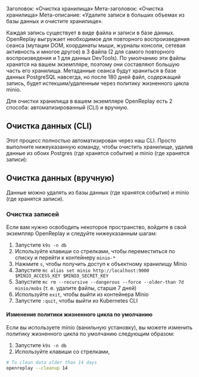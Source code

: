 Заголовок: «Очистка хранилища»
Мета-заголовок: «Очистка хранилища»
Мета-описание: «Удалите записи в больших объемах из базы данных и очистите хранилище».

Каждая запись существует в виде файла и записи в базе данных. OpenReplay выгружает необходимое для повторного воспроизведения сеанса (мутации DOM, координаты мыши, журналы консоли, сетевая активность и многое другое) в 3 файла (2 для самого повторного воспроизведения и 1 для данных DevTools). По умолчанию эти файлы хранятся на вашем экземпляре, поэтому они составляют большую часть его хранилища. Метаданные сеанса будут храниться в базе данных PostgreSQL навсегда, но после 180 дней файл, содержащий запись, будет истекшим/удаленным через политику жизненного цикла minio.

Для очистки хранилища в вашем экземпляре OpenReplay есть 2 способа: автоматизированный (CLI) и вручную.

## Очистка данных (CLI)

Этот процесс полностью автоматизирован через наш CLI. Просто выполните нижеуказанную команду, чтобы очистить хранилище, удалив данные из обоих Postgres (где хранятся события) и minio (где хранятся записи):

## Очистка данных (вручную)

Данные можно удалять из базы данных (где хранятся события) и minio (где хранятся записи).

### Очистка записей

Если вам нужно освободить некоторое пространство, войдите в свой экземпляр OpenReplay и следуйте нижеуказанным шагам:

1. Запустите `k9s -n db`
2. Используйте клавиши со стрелками, чтобы переместиться по списку и перейти к контейнеру `minio-*`
3. Нажмите `s`, чтобы получить доступ к объектному хранилищу Minio
4. Запустите `mc alias set minio http://localhost:9000 $MINIO_ACCESS_KEY $MINIO_SECRET_KEY`
5. Запустите `mc rm --recursive --dangerous --force --older-than 7d minio/mobs` (т. е. удалите файлы, старше 7 дней)
6. Используйте `exit`, чтобы выйти из контейнера Minio
7. Запустите `:quit`, чтобы выйти из Kubernetes CLI

#### Изменение политики жизненного цикла по умолчанию

Если вы используете minio (ванильную установку), вы можете изменить политику жизненного цикла по умолчанию следующим образом:

1. Запустите `k9s -n db`
2. Используйте клавиши со стрелками,
```bash
# To clean data older than 14 days
openreplay --cleanup 14
```

